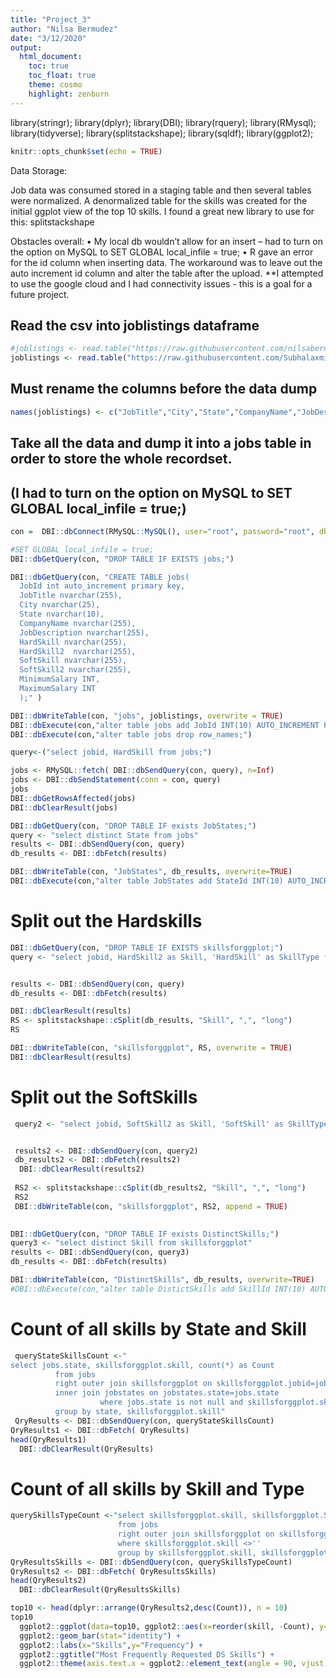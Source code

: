 ---
title: "Project_3"
author: "Nilsa Bermudez"
date: "3/12/2020"
output:
  html_document:
    toc: true
    toc_float: true
    theme: cosmo
    highlight: zenburn
---

library(stringr);
library(dplyr);
library(DBI);
library(rquery);
library(RMysql);
library(tidyverse);
library(splitstackshape);
library(sqldf);
library(ggplot2);



```{r setup, include=FALSE}
knitr::opts_chunk$set(echo = TRUE)
```
Data Storage:

Job data was consumed stored in a staging table and then several tables were normalized.
A denormalized table for the skills was created for the initial ggplot view of the top 10 skills.
I found a great new library to use for this: splitstackshape

Obstacles overall:
•	My local db wouldn’t allow for an insert – had to turn on the option on MySQL to SET GLOBAL local_infile = true;
•	R gave an error for the id column when inserting data.  The workaround was to leave out the auto increment id column and alter the table after the upload.
**I attempted to use the google cloud and I had connectivity issues - this is a goal for a future project.



## Read the csv into joblistings dataframe

```{r ImportFile}
#joblistings <- read.table("https://raw.githubusercontent.com/nilsabermudez/607/master/dataClean.csv", header=TRUE, sep=",")
joblistings <- read.table("https://raw.githubusercontent.com/SubhalaxmiRout002/Data-607-Project-3/master/data.csv", header=TRUE, sep=",")


```

## Must rename the columns before the data dump
```{r RenameColumns}

names(joblistings) <- c("JobTitle","City","State","CompanyName","JobDescription","HardSkill","HardSkill2","SoftSkill","SoftSkill2","MinimumSalary","MaximumSalary")

```

## Take all the data and dump it into a jobs table in order to store the whole recordset.
## (I had to turn on the option on MySQL to SET GLOBAL local_infile = true;)

```{r ConnectCreate}
con =  DBI::dbConnect(RMySQL::MySQL(), user="root", password="root", dbname="jobsdb", host="localhost")

#SET GLOBAL local_infile = true;
DBI::dbGetQuery(con, "DROP TABLE IF EXISTS jobs;")

DBI::dbGetQuery(con, "CREATE TABLE jobs(
  JobId int auto_increment primary key,
  JobTitle nvarchar(255),
  City nvarchar(25),
  State nvarchar(10),
  CompanyName nvarchar(255),
  JobDescription nvarchar(255),
  HardSkill nvarchar(255), 
  HardSkill2  nvarchar(255), 
  SoftSkill nvarchar(255), 
  SoftSkill2 nvarchar(255), 
  MinimumSalary INT,
  MaximumSalary INT
  );" )

DBI::dbWriteTable(con, "jobs", joblistings, overwrite = TRUE)
DBI::dbExecute(con,"alter table jobs add JobId INT(10) AUTO_INCREMENT PRIMARY KEY;")
DBI::dbExecute(con,"alter table jobs drop row_names;")

query<-("select jobid, HardSkill from jobs;")

jobs <- RMySQL::fetch( DBI::dbSendQuery(con, query), n=Inf)
jobs <- DBI::dbSendStatement(conn = con, query)
jobs
DBI::dbGetRowsAffected(jobs)
DBI::dbClearResult(jobs)

```








```{r CreateTheJobStatesTable}
DBI::dbGetQuery(con, "DROP TABLE IF exists JobStates;")
query <- "select distinct State from jobs"
results <- DBI::dbSendQuery(con, query)
db_results <- DBI::dbFetch(results)

DBI::dbWriteTable(con, "JobStates", db_results, overwrite=TRUE)
DBI::dbExecute(con,"alter table JobStates add StateId INT(10) AUTO_INCREMENT PRIMARY KEY;")

```


# Split out the Hardskills

```{r InsertDataIntoSkillsTable}
DBI::dbGetQuery(con, "DROP TABLE IF EXISTS skillsforggplot;")
query <- "select jobid, HardSkill2 as Skill, 'HardSkill' as SkillType from jobs"


results <- DBI::dbSendQuery(con, query)
db_results <- DBI::dbFetch(results)

DBI::dbClearResult(results)
RS <- splitstackshape::cSplit(db_results, "Skill", ",", "long")
RS

DBI::dbWriteTable(con, "skillsforggplot", RS, overwrite = TRUE)
DBI::dbClearResult(results)

```

# Split out the SoftSkills

```{r InsertDataIntoSkillsTable2}

 query2 <- "select jobid, SoftSkill2 as Skill, 'SoftSkill' as SkillType from jobs"


 results2 <- DBI::dbSendQuery(con, query2)
 db_results2 <- DBI::dbFetch(results2)
  DBI::dbClearResult(results2)
 
 RS2 <- splitstackshape::cSplit(db_results2, "Skill", ",", "long")
 RS2
 DBI::dbWriteTable(con, "skillsforggplot", RS2, append = TRUE)
 
```
 
```{r CreateTheDistinctSkillsTable}
DBI::dbGetQuery(con, "DROP TABLE IF exists DistinctSkills;")
query3 <- "select distinct Skill from skillsforggplot"
results <- DBI::dbSendQuery(con, query3)
db_results <- DBI::dbFetch(results)

DBI::dbWriteTable(con, "DistinctSkills", db_results, overwrite=TRUE)
#DBI::dbExecute(con,"alter table DistictSkills add SkillId INT(10) AUTO_INCREMENT PRIMARY KEY;")

```


# Count of all skills by State and Skill

```{r}
 queryStateSkillsCount <-"
select jobs.state, skillsforggplot.skill, count(*) as Count
          from jobs 
          right outer join skillsforggplot on skillsforggplot.jobid=jobs.jobid 
          inner join jobstates on jobstates.state=jobs.state
                    where jobs.state is not null and skillsforggplot.skill is not null
          group by state, skillsforggplot.skill"
 QryResults <- DBI::dbSendQuery(con, queryStateSkillsCount)
QryResults1 <- DBI::dbFetch( QryResults)
head(QryResults1)
  DBI::dbClearResult(QryResults)


```


# Count of all skills by Skill and Type

```{r}
querySkillsTypeCount <-"select skillsforggplot.skill, skillsforggplot.SkillType,  count(*) as Count
                        from jobs 
                        right outer join skillsforggplot on skillsforggplot.jobid=jobs.jobid
                        where skillsforggplot.skill <>''
                        group by skillsforggplot.skill, skillsforggplot.SkillType order by 3 desc"
QryResultsSkills <- DBI::dbSendQuery(con, querySkillsTypeCount)
QryResults2 <- DBI::dbFetch( QryResultsSkills)
head(QryResults2)
  DBI::dbClearResult(QryResultsSkills)

```

```{r}

top10 <- head(dplyr::arrange(QryResults2,desc(Count)), n = 10)
top10
  ggplot2::ggplot(data=top10, ggplot2::aes(x=reorder(skill, -Count), y=Count)) +
  ggplot2::geom_bar(stat="identity") +
  ggplot2::labs(x="Skills",y="Frequency") +
  ggplot2::ggtitle("Most Frequently Requested DS Skills") +
  ggplot2::theme(axis.text.x = ggplot2::element_text(angle = 90, vjust = 0.5, hjust=1))
```




